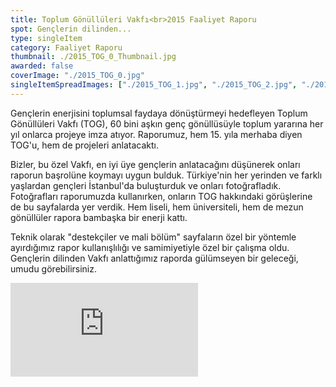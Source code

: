 ```yaml
---
title: Toplum Gönüllüleri Vakfı<br>2015 Faaliyet Raporu
spot: Gençlerin dilinden...
type: singleItem
category: Faaliyet Raporu
thumbnail: ./2015_TOG_0_Thumbnail.jpg
awarded: false
coverImage: "./2015_TOG_0.jpg"
singleItemSpreadImages: ["./2015_TOG_1.jpg", "./2015_TOG_2.jpg", "./2015_TOG_3.jpg", "./2015_TOG_4.jpg", "./2015_TOG_5.jpg", "./2015_TOG_6.jpg"]
---
```


Gençlerin enerjisini toplumsal faydaya dönüştürmeyi hedefleyen Toplum Gönüllüleri Vakfı (TOG), 60 bini aşkın genç gönüllüsüyle toplum yararına her yıl onlarca projeye imza atıyor. Raporumuz, hem 15. yıla merhaba diyen TOG'u, hem de projeleri anlatacaktı.

Bizler, bu özel Vakfı, en iyi üye gençlerin anlatacağını düşünerek onları raporun başrolüne koymayı uygun bulduk. Türkiye'nin her yerinden ve farklı yaşlardan gençleri İstanbul'da buluşturduk ve onları fotoğrafladık. Fotoğrafları raporumuzda kullanırken, onların TOG hakkındaki görüşlerine de bu sayfalarda yer verdik. Hem liseli, hem üniversiteli, hem de mezun gönüllüler rapora bambaşka bir enerji kattı.

Teknik olarak "destekçiler ve mali bölüm" sayfaların özel bir yöntemle ayırdığımız rapor kullanışlılığı ve samimiyetiyle özel bir çalışma oldu. Gençlerin dilinden Vakfı anlattığımız raporda gülümseyen bir geleceği, umudu görebilirsiniz.

<div class="aspect-video">
	<iframe src="https://player.vimeo.com/video/235725321" class="h-full w-full" frameborder="0" webkitallowfullscreen mozallowfullscreen allowfullscreen></iframe>
</div>


<Scriptify>
	<script>{`document.querySelector("a[aria-label='FAALİYET RAPORU']").classList.remove("aw-link-active");`}</script>
</Scriptify>
